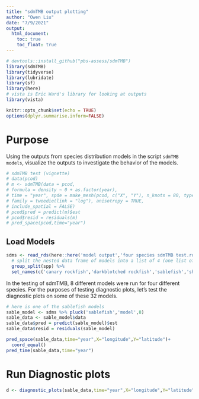 ```yaml
---
title: "sdmTMB output plotting"
author: "Owen Liu"
date: "7/9/2021"
output: 
  html_document:
    toc: true
    toc_float: true
---
```


```r
# devtools::install_github("pbs-assess/sdmTMB")
library(sdmTMB)
library(tidyverse)
library(lubridate)
library(sf)
library(here)
# vista is Eric Ward's library for looking at outputs
library(vista)

knitr::opts_chunk$set(echo = TRUE)
options(dplyr.summarise.inform=FALSE)
```

# Purpose

Using the outputs from species distribution models in the script `sdmTMB models`, visualize the outputs to investigate the behavior of the models.

```r
# sdmTMB test (vignette)
# data(pcod)
# m <- sdmTMB(data = pcod,
# formula = density ~ 0 + as.factor(year),
# time = "year", spde = make_mesh(pcod, c("X", "Y"), n_knots = 80, type = "kmeans"),
# family = tweedie(link = "log"), anisotropy = TRUE,
# include_spatial = FALSE)
# pcod$pred = predict(m)$est
# pcod$resid = residuals(m)
# pred_space(pcod,time="year")
```

## Load Models

```r
sdms <- read_rds(here::here('model output','four species sdmTMB test.rds')) %>% 
  # split the nested data frame of models into a list of 4 (one list of models per species)
  group_split(spp) %>% 
  set_names(c('canary rockfish','darkblotched rockfish','sablefish','shortspine thornyhead'))
```

In the testing of sdmTMB, 8 different models were run for four different species. For the purposes of testing diagnostic plots, let's test the diagnostic plots on some of these 32 models.

```r
# here is one of the sablefish models
sable_model <- sdms %>% pluck('sablefish','model',8)
sable_data <- sable_model$data
sable_data$pred = predict(sable_model)$est
sable_data$resid = residuals(sable_model)

pred_space(sable_data,time="year",X="longitude",Y="latitude")+
  coord_equal()
pred_time(sable_data,time="year")
```


# Run Diagnostic plots

```r
d <- diagnostic_plots(sable_data,time="year",X="longitude",Y="latitude")
```


